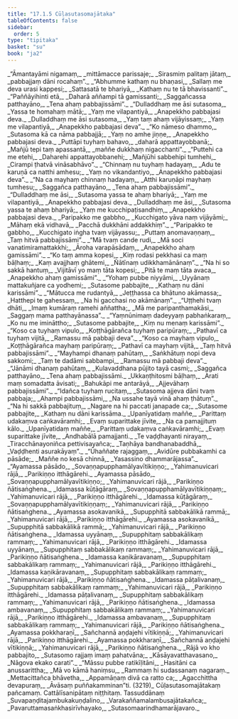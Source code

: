 ```yaml
---
title: "17.1.5 Cūḷasutasomajātaka"
tableOfContents: false
sidebar:
  order: 5
type: "tipitaka"
basket: "su"
book: "ja2"
---
```



<DynamicBreadcrumb />

<Division number="195" book="ja2">

<Paragraph number="200" type="verses" book="ja2">
_“Āmantayāmi nigamaṃ,_  
_mittāmacce parissaje;_  
_Sirasmiṃ palitaṃ jātaṃ,_  
_pabbajjaṃ dāni rocahaṃ”._  

</Paragraph>

</Division>
<Division number="196" book="ja2">

<Paragraph number="201" type="verses" book="ja2">
_“Abhumme kathaṃ nu bhaṇasi,_  
_Sallaṃ me deva urasi kappesi;_  
_Sattasatā te bhariyā,_  
_Kathaṃ nu te tā bhavissanti”._  

</Paragraph>

</Division>
<Division number="197" book="ja2">

<Paragraph number="202" type="verses" book="ja2">
_“Paññāyihinti etā,_  
_Daharā aññampi tā gamissanti;_  
_Saggañcassa patthayāno,_  
_Tena ahaṃ pabbajissāmi”._  

</Paragraph>

</Division>
<Division number="198" book="ja2">

<Paragraph number="203" type="verses" book="ja2">
_“Dulladdhaṃ me āsi sutasoma,_  
_Yassa te homahaṃ mātā;_  
_Yaṃ me vilapantiyā,_  
_Anapekkho pabbajasi deva._  

</Paragraph>

</Division>
<Division number="199" book="ja2">

<Paragraph number="204" type="verses" book="ja2">
_Dulladdhaṃ me āsi sutasoma,_  
_Yaṃ taṃ ahaṃ vijāyissaṃ;_  
_Yaṃ me vilapantiyā,_  
_Anapekkho pabbajasi deva”._  

</Paragraph>

</Division>
<Division number="200" book="ja2">

<Paragraph number="205" type="verses" book="ja2">
_“Ko nāmeso dhammo,_  
_Sutasoma kā ca nāma pabbajjā;_  
_Yaṃ no amhe jiṇṇe,_  
_Anapekkho pabbajasi deva._  

</Paragraph>

</Division>
<Division number="201" book="ja2">

<Paragraph number="206" type="verses" book="ja2">
_Puttāpi tuyhaṃ bahavo,_  
_daharā appattayobbanā;_  
_Mañjū tepi taṃ apassantā,_  
_maññe dukkhaṃ nigacchanti”._  

</Paragraph>

</Division>
<Division number="202" book="ja2">

<Paragraph number="207" type="verses" book="ja2">
_“Puttehi ca me etehi,_  
_Daharehi appattayobbanehi;_  
_Mañjūhi sabbehipi tumhehi,_  
_Cirampi ṭhatvā vināsabhāvo”._  

</Paragraph>

</Division>
<Division number="203" book="ja2">

<Paragraph number="208" type="verses" book="ja2">
_“Chinnaṃ nu tuyhaṃ hadayaṃ,_  
_Adu te karuṇā ca natthi amhesu;_  
_Yaṃ no vikandantiyo,_  
_Anapekkho pabbajasi deva”._  

</Paragraph>

</Division>
<Division number="204" book="ja2">

<Paragraph number="209" type="verses" book="ja2">
_“Na ca mayhaṃ chinnaṃ hadayaṃ,_  
_Atthi karuṇāpi mayhaṃ tumhesu;_  
_Saggañca patthayāno,_  
_Tena ahaṃ pabbajissāmi”._  

</Paragraph>

</Division>
<Division number="205" book="ja2">

<Paragraph number="210" type="verses" book="ja2">
_“Dulladdhaṃ me āsi,_  
_Sutasoma yassa te ahaṃ bhariyā;_  
_Yaṃ me vilapantiyā,_  
_Anapekkho pabbajasi deva._  

</Paragraph>

</Division>
<Division number="206" book="ja2">

<Paragraph number="211" type="verses" book="ja2">
_Dulladdhaṃ me āsi,_  
_Sutasoma yassa te ahaṃ bhariyā;_  
_Yaṃ me kucchipaṭisandhiṃ,_  
_Anapekkho pabbajasi deva._  

</Paragraph>

</Division>
<Division number="207" book="ja2">

<Paragraph number="212" type="verses" book="ja2">
_Paripakko me gabbho,_  
_Kucchigato yāva naṃ vijāyāmi;_  
_Māhaṃ ekā vidhavā,_  
_Pacchā dukkhāni addakkhiṃ”._  

</Paragraph>

</Division>
<Division number="208" book="ja2">

<Paragraph number="213" type="verses" book="ja2">
_“Paripakko te gabbho,_  
_Kucchigato iṅgha tvaṃ vijāyassu;_  
_Puttaṃ anomavaṇṇaṃ,_  
_Taṃ hitvā pabbajissāmi”._  

</Paragraph>

</Division>
<Division number="209" book="ja2">

<Paragraph number="214" type="verses" book="ja2">
_“Mā tvaṃ cande rudi,_  
_Mā soci vanatimiramattakkhi;_  
_Āroha varapāsādaṃ,_  
_Anapekkho ahaṃ gamissāmi”._  

</Paragraph>

</Division>
<Division number="210" book="ja2">

<Paragraph number="215" type="verses" book="ja2">
_“Ko taṃ amma kopesi,_  
_Kiṃ rodasi pekkhasi ca maṃ bāḷhaṃ;_  
_Kaṃ avajjhaṃ ghātemi,_  
_Ñātīnaṃ udikkhamānānaṃ”._  

</Paragraph>

</Division>
<Division number="211" book="ja2">

<Paragraph number="216" type="verses" book="ja2">
_“Na hi so sakkā hantuṃ,_  
_Vijitāvī yo maṃ tāta kopesi;_  
_Pitā te maṃ tāta avaca,_  
_Anapekkho ahaṃ gamissāmi”._  

</Paragraph>

</Division>
<Division number="212" book="ja2">

<Paragraph number="217" type="verses" book="ja2">
_“Yohaṃ pubbe niyyāmi,_  
_Uyyānaṃ mattakuñjare ca yodhemi;_  
_Sutasome pabbajite,_  
_Kathaṃ nu dāni karissāmi”._  

</Paragraph>

</Division>
<Division number="213" book="ja2">

<Paragraph number="218" type="verses" book="ja2">
_“Mātucca me rudantyā,_  
_Jeṭṭhassa ca bhātuno akāmassa;_  
_Hatthepi te gahessaṃ,_  
_Na hi gacchasi no akāmānaṃ”._  

</Paragraph>

</Division>
<Division number="214" book="ja2">

<Paragraph number="219" type="verses" book="ja2">
_“Uṭṭhehi tvaṃ dhāti,_  
_Imaṃ kumāraṃ ramehi aññattha;_  
_Mā me paripanthamakāsi,_  
_Saggaṃ mama patthayānassa”._  

</Paragraph>

</Division>
<Division number="215" book="ja2">

<Paragraph number="220" type="verses" book="ja2">
_“Yaṃnūnimaṃ dadeyyaṃ pabhaṅkaraṃ,_  
_Ko nu me imināttho;_  
_Sutasome pabbajite,_  
_Kiṃ nu menaṃ karissāmi”._  

</Paragraph>

</Division>
<Division number="216" book="ja2">

<Paragraph number="221" type="verses" book="ja2">
_“Koso ca tuyhaṃ vipulo,_  
_Koṭṭhāgārañca tuyhaṃ paripūraṃ;_  
_Pathavī ca tuyhaṃ vijitā,_  
_Ramassu mā pabbaji deva”._  

</Paragraph>

</Division>
<Division number="217" book="ja2">

<Paragraph number="222" type="verses" book="ja2">
_“Koso ca mayhaṃ vipulo,_  
_Koṭṭhāgārañca mayhaṃ paripūraṃ;_  
_Pathavī ca mayhaṃ vijitā,_  
_Taṃ hitvā pabbajissāmi”._  

</Paragraph>

</Division>
<Division number="218" book="ja2">

<Paragraph number="223" type="verses" book="ja2">
_“Mayhampi dhanaṃ pahūtaṃ,_  
_Saṅkhātuṃ nopi deva sakkomi;_  
_Taṃ te dadāmi sabbampi,_  
_Ramassu mā pabbaji deva”._  

</Paragraph>

</Division>
<Division number="219" book="ja2">

<Paragraph number="224" type="verses" book="ja2">
_“Jānāmi dhanaṃ pahūtaṃ,_  
_Kulavaddhana pūjito tayā casmi;_  
_Saggañca patthayāno,_  
_Tena ahaṃ pabbajissāmi._  

</Paragraph>

</Division>
<Division number="220" book="ja2">

<Paragraph number="225" type="verses" book="ja2">
_Ukkaṇṭhitosmi bāḷhaṃ,_  
_Arati maṃ somadatta āvisati;_  
_Bahukāpi me antarāyā,_  
_Ajjevāhaṃ pabbajissāmi”._  

</Paragraph>

</Division>
<Division number="221" book="ja2">

<Paragraph number="226" type="verses" book="ja2">
_“Idañca tuyhaṃ rucitaṃ,_  
_Sutasoma ajjeva dāni tvaṃ pabbaja;_  
_Ahampi pabbajissāmi,_  
_Na ussahe tayā vinā ahaṃ ṭhātuṃ”._  

</Paragraph>

</Division>
<Division number="222" book="ja2">

<Paragraph number="227" type="verses" book="ja2">
_“Na hi sakkā pabbajituṃ,_  
_Nagare na hi paccati janapade ca;_  
_Sutasome pabbajite,_  
_Kathaṃ nu dāni karissāma._  

</Paragraph>

</Division>
<Division number="223" book="ja2">

<Paragraph number="228" type="verses" book="ja2">
_Upanīyatidaṃ maññe,_  
_Parittaṃ udakaṃva caṅkavāramhi;_  
_Evaṃ suparittake jīvite,_  
_Na ca pamajjituṃ kālo._  

</Paragraph>

</Division>
<Division number="224" book="ja2">

<Paragraph number="229" type="verses" book="ja2">
_Upanīyatidaṃ maññe,_  
_Parittaṃ udakaṃva caṅkavāramhi;_  
_Evaṃ suparittake jīvite,_  
_Andhabālā pamajjanti._  

</Paragraph>

</Division>
<Division number="225" book="ja2">

<Paragraph number="230" type="verses" book="ja2">
_Te vaḍḍhayanti nirayaṃ,_  
_Tiracchānayoniñca pettivisayañca;_  
_Taṇhāya bandhanabaddhā,_  
_Vaḍḍhenti asurakāyaṃ”._  

</Paragraph>

</Division>
<Division number="226" book="ja2">

<Paragraph number="231" type="verses" book="ja2">
_“Ūhaññate rajaggaṃ,_  
_Avidūre pubbakamhi ca pāsāde;_  
_Maññe no kesā chinnā,_  
_Yasassino dhammarājassa”._  

</Paragraph>

</Division>
<Division number="227" book="ja2">

<Paragraph number="232" type="verses" book="ja2">
_“Ayamassa pāsādo,_  
_Sovaṇṇapupphamālyavītikiṇṇo;_  
_Yahimanuvicari rājā,_  
_Parikiṇṇo itthāgārehi._  

</Paragraph>

</Division>
<Division number="228" book="ja2">

<Paragraph number="233" type="verses" book="ja2">
_Ayamassa pāsādo,_  
_Sovaṇṇapupphamālyavītikiṇṇo;_  
_Yahimanuvicari rājā,_  
_Parikiṇṇo ñātisaṅghena._  

</Paragraph>

</Division>
<Division number="229" book="ja2">

<Paragraph number="234" type="verses" book="ja2">
_Idamassa kūṭāgāraṃ,_  
_Sovaṇṇapupphamālyavītikiṇṇaṃ;_  
_Yahimanuvicari rājā,_  
_Parikiṇṇo itthāgārehi._  

</Paragraph>

</Division>
<Division number="230" book="ja2">

<Paragraph number="235" type="verses" book="ja2">
_Idamassa kūṭāgāraṃ,_  
_Sovaṇṇapupphamālyavītikiṇṇaṃ;_  
_Yahimanuvicari rājā,_  
_Parikiṇṇo ñātisaṅghena._  

</Paragraph>

</Division>
<Division number="231" book="ja2">

<Paragraph number="236" type="verses" book="ja2">
_Ayamassa asokavanikā,_  
_Supupphitā sabbakālikā rammā;_  
_Yahimanuvicari rājā,_  
_Parikiṇṇo itthāgārehi._  

</Paragraph>

</Division>
<Division number="232" book="ja2">

<Paragraph number="237" type="verses" book="ja2">
_Ayamassa asokavanikā,_  
_Supupphitā sabbakālikā rammā;_  
_Yahimanuvicari rājā,_  
_Parikiṇṇo ñātisaṅghena._  

</Paragraph>

</Division>
<Division number="233" book="ja2">

<Paragraph number="238" type="verses" book="ja2">
_Idamassa uyyānaṃ,_  
_Supupphitaṃ sabbakālikaṃ rammaṃ;_  
_Yahimanuvicari rājā,_  
_Parikiṇṇo itthāgārehi._  

</Paragraph>

</Division>
<Division number="234" book="ja2">

<Paragraph number="239" type="verses" book="ja2">
_Idamassa uyyānaṃ,_  
_Supupphitaṃ sabbakālikaṃ rammaṃ;_  
_Yahimanuvicari rājā,_  
_Parikiṇṇo ñātisaṅghena._  

</Paragraph>

</Division>
<Division number="235" book="ja2">

<Paragraph number="240" type="verses" book="ja2">
_Idamassa kaṇikāravanaṃ,_  
_Supupphitaṃ sabbakālikaṃ rammaṃ;_  
_Yahimanuvicari rājā,_  
_Parikiṇṇo itthāgārehi._  

</Paragraph>

</Division>
<Division number="236" book="ja2">

<Paragraph number="241" type="verses" book="ja2">
_Idamassa kaṇikāravanaṃ,_  
_Supupphitaṃ sabbakālikaṃ rammaṃ;_  
_Yahimanuvicari rājā,_  
_Parikiṇṇo ñātisaṅghena._  

</Paragraph>

</Division>
<Division number="237" book="ja2">

<Paragraph number="242" type="verses" book="ja2">
_Idamassa pāṭalivanaṃ,_  
_Supupphitaṃ sabbakālikaṃ rammaṃ;_  
_Yahimanuvicari rājā,_  
_Parikiṇṇo itthāgārehi._  

</Paragraph>

</Division>
<Division number="238" book="ja2">

<Paragraph number="243" type="verses" book="ja2">
_Idamassa pāṭalivanaṃ,_  
_Supupphitaṃ sabbakālikaṃ rammaṃ;_  
_Yahimanuvicari rājā,_  
_Parikiṇṇo ñātisaṅghena._  

</Paragraph>

</Division>
<Division number="239" book="ja2">

<Paragraph number="244" type="verses" book="ja2">
_Idamassa ambavanaṃ,_  
_Supupphitaṃ sabbakālikaṃ rammaṃ;_  
_Yahimanuvicari rājā,_  
_Parikiṇṇo itthāgārehi._  

</Paragraph>

</Division>
<Division number="240" book="ja2">

<Paragraph number="245" type="verses" book="ja2">
_Idamassa ambavanaṃ,_  
_Supupphitaṃ sabbakālikaṃ rammaṃ;_  
_Yahimanuvicari rājā,_  
_Parikiṇṇo ñātisaṅghena._  

</Paragraph>

</Division>
<Division number="241" book="ja2">

<Paragraph number="246" type="verses" book="ja2">
_Ayamassa pokkharaṇī,_  
_Sañchannā aṇḍajehi vītikiṇṇā;_  
_Yahimanuvicari rājā,_  
_Parikiṇṇo itthāgārehi._  

</Paragraph>

</Division>
<Division number="242" book="ja2">

<Paragraph number="247" type="verses" book="ja2">
_Ayamassa pokkharaṇī,_  
_Sañchannā aṇḍajehi vītikiṇṇā;_  
_Yahimanuvicari rājā,_  
_Parikiṇṇo ñātisaṅghena._  

</Paragraph>

</Division>
<Division number="243" book="ja2">

<Paragraph number="248" type="verses" book="ja2">
_Rājā vo kho pabbajito,_  
_Sutasomo rajjaṃ imaṃ pahatvāna;_  
_Kāsāyavatthavasano,_  
_Nāgova ekako carati”._  

</Paragraph>

</Division>
<Division number="244" book="ja2">

<Paragraph number="249" type="verses" book="ja2">
_“Māssu pubbe ratikīḷitāni,_  
_Hasitāni ca anussarittha;_  
_Mā vo kāmā haniṃsu,_  
_Rammaṃ hi sudassanaṃ nagaraṃ._  

</Paragraph>

</Division>
<Division number="245" book="ja2">

<Paragraph number="250" type="verses" book="ja2">
_Mettacittañca bhāvetha,_  
_Appamāṇaṃ divā ca ratto ca;_  
_Agacchittha devapuraṃ,_  
_Āvāsaṃ puññakamminan”ti. (3219)_  


</Paragraph>
</Division>

<Paragraph number="251" type="center" book="ja2">
Cūḷasutasomajātakaṃ pañcamaṃ.



</Paragraph>

<Paragraph number="252" type="center" book="ja2">
Cattālīsanipātaṃ niṭṭhitaṃ.



</Paragraph>

<Paragraph number="253" type="center" book="ja2">
Tassuddānaṃ


</Paragraph>

<Paragraph number="254" type="verses" book="ja2">
_Suvapaṇḍitajambukakuṇḍalino,_  
_Varakaññamalambusajātakañca;_  
_Pavaruttamasaṅkhasirīvhayako,_  
_Sutasomaarindhamarājavaro._
</Paragraph>